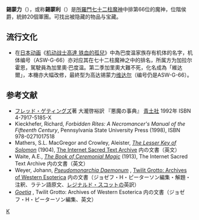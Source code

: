 '''錫蒙力'''（{{lang-en|'''Cimeries'''}}），或称'''錫蒙利'''（{{lang|en|'''Cimejes'''}}）是[[所羅門七十二柱魔神|所羅門七十二柱魔神]]中排第66位的魔神，位階侯爵，統帥20個軍團。可找出被隐藏的物品与宝藏。

== 流行文化 ==
* 在[[日本|日本]][[动画|动画]]《[[機動戰士GUNDAM_鐵血的孤兒|机动战士高達 铁血的孤兒]]》中為巴度温家族存有机体的名字，机体编号（ASW-G-66）亦对应其在七十二柱魔神之中的排名，所属方为加拉尔霍恩，駕駛員為加里奧·巴度温。第二季加里奧大難不死，化名成為「維达爾」，本機亦大幅改修，最終型为高达锡蒙力[[維達|维达尔]]（编号仍是ASW-G-66）。

== 参考文献 ==
* [[フレッド・ゲティングズ|フレッド・ゲティングズ]]著 大瀧啓裕訳 『悪魔の事典』 [[青土社|青土社]] 1992年 ISBN 4-7917-5185-X
* Kieckhefer, Richard, ''Forbidden Rites: A Necromancer's Manual of the Fifteenth Century'', Pennsylvania State University Press (1998), ISBN 978-0271017518
* Mathers, S.L. MacGregor and Crowley, Aleister, [http://www.sacred-texts.com/grim/lks/ ''The Lesser Key of Solomon''] {{Wayback|url=http://www.sacred-texts.com/grim/lks/ |date=20100829022514 }}(1904), [http://www.sacred-texts.com/index.htm The Internet Sacred Text Archive] {{Wayback|url=http://www.sacred-texts.com/index.htm |date=20170923093157 }} 内の文書（英文）
* Waite, A.E., [http://www.sacred-texts.com/grim/bcm/index.htm ''The Book of Ceremonial Magic''] {{Wayback|url=http://www.sacred-texts.com/grim/bcm/index.htm |date=20101202152057 }}(1913), The Internet Sacred Text Archive 内の文書（英文）
* Weyer, Johann, [http://www.esotericarchives.com/solomon/weyer.htm ''Pseudomonarchia Daemonum''] {{WebCite|url=https://www.webcitation.org/6IGSsvZjr?url=http://www.esotericarchives.com/solomon/weyer.htm |date=20130721000243 |dateformat=iso }}, [http://www.esotericarchives.com/ Twilit Grotto: Archives of Western Esoterica] {{Wayback|url=http://www.esotericarchives.com/ |date=20101217020748 }} 内の文書（ジョゼフ・H・ピーターソン編集・解題・注釈、ラテン語原文、[[レジナルド・スコット|レジナルド・スコット]]の英訳）
* ''[http://www.esotericarchives.com/solomon/goetia.htm Goetia] {{Wayback|url=http://www.esotericarchives.com/solomon/goetia.htm |date=20070523204557 }}'', Twilit Grotto: Archives of Western Esoterica 内の文書（ジョゼフ・H・ピーターソン編集、英文）

{{所羅門七十二柱魔神}}

[[Category:所羅門七十二柱魔神|K]]